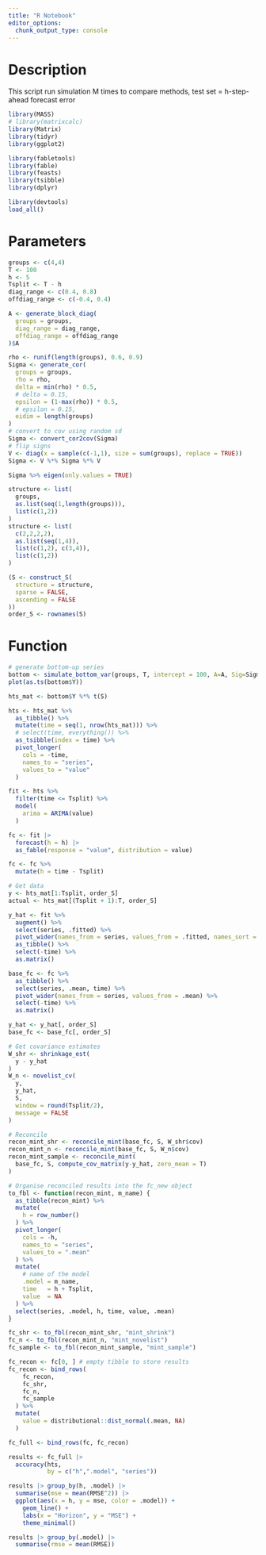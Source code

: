 ```yaml
---
title: "R Notebook"
editor_options: 
  chunk_output_type: console
---
```



# Description

This script run simulation M times to compare methods, test set = h-step-ahead forecast error


```r
library(MASS)
# library(matrixcalc)
library(Matrix)
library(tidyr)
library(ggplot2)

library(fabletools)
library(fable)
library(feasts)
library(tsibble)
library(dplyr)

library(devtools)
load_all()
```


# Parameters


```r
groups <- c(4,4)
T <- 100
h <- 5
Tsplit <- T - h
diag_range <- c(0.4, 0.8)
offdiag_range <- c(-0.4, 0.4)

A <- generate_block_diag(
  groups = groups,
  diag_range = diag_range,
  offdiag_range = offdiag_range
)$A

rho <- runif(length(groups), 0.6, 0.9)
Sigma <- generate_cor(
  groups = groups,
  rho = rho,
  delta = min(rho) * 0.5,
  # delta = 0.15,
  epsilon = (1-max(rho)) * 0.5,
  # epsilon = 0.15,
  eidim = length(groups)
)
# convert to cov using random sd
Sigma <- convert_cor2cov(Sigma)
# flip signs
V <- diag(x = sample(c(-1,1), size = sum(groups), replace = TRUE))
Sigma <- V %*% Sigma %*% V

Sigma %>% eigen(only.values = TRUE)
```

```r
structure <- list(
  groups,
  as.list(seq(1,length(groups))),
  list(c(1,2))
)
structure <- list(
  c(2,2,2,2),
  as.list(seq(1,4)),
  list(c(1,2), c(3,4)),
  list(c(1,2))
)

(S <- construct_S(
  structure = structure,
  sparse = FALSE,
  ascending = FALSE
))
order_S <- rownames(S)
```

# Function

```r
# generate bottom-up series
bottom <- simulate_bottom_var(groups, T, intercept = 100, A=A, Sig=Sigma)
plot(as.ts(bottom$Y))

hts_mat <- bottom$Y %*% t(S)

hts <- hts_mat %>% 
  as_tibble() %>% 
  mutate(time = seq(1, nrow(hts_mat))) %>% 
  # select(time, everything()) %>% 
  as_tsibble(index = time) %>% 
  pivot_longer(
    cols = -time,
    names_to = "series",
    values_to = "value"
  )

fit <- hts %>% 
  filter(time <= Tsplit) %>%
  model(
    arima = ARIMA(value)
  )

fc <- fit |>
  forecast(h = h) |>
  as_fable(response = "value", distribution = value)

fc <- fc %>% 
  mutate(h = time - Tsplit)
```

```r
# Get data
y <- hts_mat[1:Tsplit, order_S]
actual <- hts_mat[(Tsplit + 1):T, order_S]

y_hat <- fit %>% 
  augment() %>% 
  select(series, .fitted) %>%
  pivot_wider(names_from = series, values_from = .fitted, names_sort = FALSE) %>% 
  as_tibble() %>% 
  select(-time) %>% 
  as.matrix()

base_fc <- fc %>% 
  as_tibble() %>% 
  select(series, .mean, time) %>%
  pivot_wider(names_from = series, values_from = .mean) %>%
  select(-time) %>% 
  as.matrix()

y_hat <- y_hat[, order_S]
base_fc <- base_fc[, order_S]
```

```r
# Get covariance estimates
W_shr <- shrinkage_est(
  y - y_hat
)
W_n <- novelist_cv(
  y,
  y_hat,
  S,
  window = round(Tsplit/2),
  message = FALSE
)

# Reconcile
recon_mint_shr <- reconcile_mint(base_fc, S, W_shr$cov)
recon_mint_n <- reconcile_mint(base_fc, S, W_n$cov)
recon_mint_sample <- reconcile_mint(
  base_fc, S, compute_cov_matrix(y-y_hat, zero_mean = T)
)
```

```r


# Organise reconciled results into the fc_new object
to_fbl <- function(recon_mint, m_name) {
  as_tibble(recon_mint) %>% 
  mutate(
    h = row_number()
  ) %>% 
  pivot_longer(
    cols = -h,
    names_to = "series",
    values_to = ".mean"
  ) %>%
  mutate(
    # name of the model
    .model = m_name,
    time   = h + Tsplit,
    value  = NA
  ) %>%
  select(series, .model, h, time, value, .mean)
}

fc_shr <- to_fbl(recon_mint_shr, "mint_shrink")
fc_n <- to_fbl(recon_mint_n, "mint_novelist")
fc_sample <- to_fbl(recon_mint_sample, "mint_sample")

fc_recon <- fc[0, ] # empty tibble to store results
fc_recon <- bind_rows(
    fc_recon,
    fc_shr,
    fc_n,
    fc_sample
  ) %>% 
  mutate(
    value = distributional::dist_normal(.mean, NA)
  )

fc_full <- bind_rows(fc, fc_recon)
```

```r
results <- fc_full |>
  accuracy(hts, 
           by = c("h",".model", "series")) 

results |> group_by(h, .model) |>
  summarise(mse = mean(RMSE^2)) |>
  ggplot(aes(x = h, y = mse, color = .model)) +
    geom_line() +
    labs(x = "Horizon", y = "MSE") +
    theme_minimal()

results |> group_by(.model) |>
  summarise(rmse = mean(RMSE))
```






